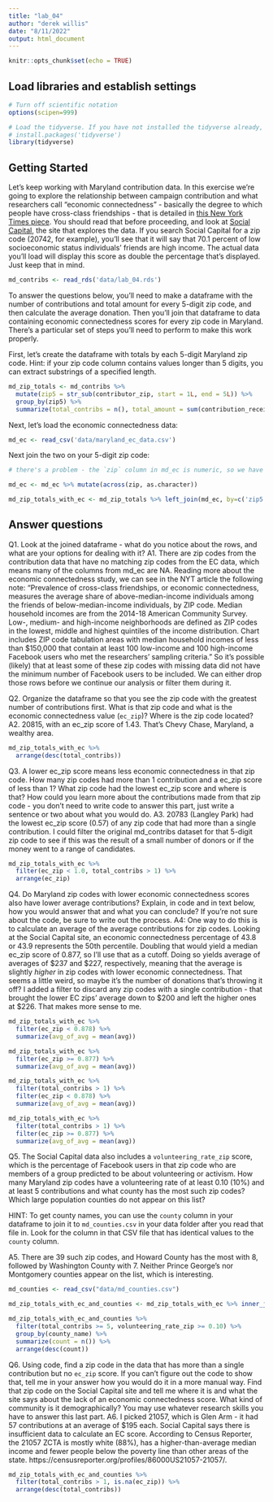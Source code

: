 ```yaml
---
title: "lab_04"
author: "derek willis"
date: "8/11/2022"
output: html_document
---
```


```r
knitr::opts_chunk$set(echo = TRUE)
```

## Load libraries and establish settings
```r
# Turn off scientific notation
options(scipen=999)

# Load the tidyverse. If you have not installed the tidyverse already, remove the # from the next line and run it first.  
# install.packages('tidyverse')
library(tidyverse)
```

## Getting Started

Let's keep working with Maryland contribution data. In this exercise we're going to explore the relationship between campaign contribution and what researchers call "economic connectedness" - basically the degree to which people have cross-class friendships - that is detailed in [this New York Times piece](https://www.nytimes.com/interactive/2022/08/01/upshot/rich-poor-friendships.html). You should read that before proceeding, and look at [Social Capital](https://www.socialcapital.org/), the site that explores the data. If you search Social Capital for a zip code (20742, for example), you'll see that it will say that 70.1 percent of low socioeconomic status individuals' friends are high income. The actual data you'll load will display this score as double the percentage that's displayed. Just keep that in mind.


```r
md_contribs <- read_rds('data/lab_04.rds')
```

To answer the questions below, you'll need to make a dataframe with the number of contributions and total amount for every 5-digit zip code, and then calculate the average donation. Then you'll join that dataframe to data containing economic connectedness scores for every zip code in Maryland. There's a particular set of steps you'll need to perform to make this work properly.

First, let's create the dataframe with totals by each 5-digit Maryland zip code. Hint: if your zip code column contains values longer than 5 digits, you can extract substrings of a specified length.

```r
md_zip_totals <- md_contribs %>% 
  mutate(zip5 = str_sub(contributor_zip, start = 1L, end = 5L)) %>% 
  group_by(zip5) %>% 
  summarize(total_contribs = n(), total_amount = sum(contribution_receipt_amount), avg = total_amount/total_contribs)
```

Next, let's load the economic connectedness data:

```r
md_ec <- read_csv('data/maryland_ec_data.csv')
```

Next join the two on your 5-digit zip code:

```r
# there's a problem - the `zip` column in md_ec is numeric, so we have to convert it to character before we join

md_ec <- md_ec %>% mutate(across(zip, as.character))

md_zip_totals_with_ec <- md_zip_totals %>% left_join(md_ec, by=c('zip5'='zip'))

```


## Answer questions

Q1. Look at the joined dataframe - what do you notice about the rows, and what are your options for dealing with it?
A1. There are zip codes from the contribution data that have no matching zip codes from the EC data, which means many of the columns from md_ec are NA. Reading more about the economic connectedness study, we can see in the NYT article the following note: "Prevalence of cross-class friendships, or economic connectedness, measures the average share of above-median-income individuals among the friends of below-median-income individuals, by ZIP code. Median household incomes are from the 2014-18 American Community Survey. Low-, medium- and high-income neighborhoods are defined as ZIP codes in the lowest, middle and highest quintiles of the income distribution. Chart includes ZIP code tabulation areas with median household incomes of less than $150,000 that contain at least 100 low-income and 100 high-income Facebook users who met the researchers’ sampling criteria." So it's possible (likely) that at least some of these zip codes with missing data did not have the minimum number of Facebook users to be included. We can either drop those rows before we continue our analysis or filter them during it.

Q2. Organize the dataframe so that you see the zip code with the greatest number of contributions first. What is that zip code and what is the economic connectedness value (`ec_zip`)? Where is the zip code located?
A2. 20815, with an ec_zip score of 1.43. That's Chevy Chase, Maryland, a wealthy area.

```r
md_zip_totals_with_ec %>% 
  arrange(desc(total_contribs))
```

Q3. A lower ec_zip score means less economic connectedness in that zip code. How many zip codes had more than 1 contribution and a ec_zip score of less than 1? What zip code had the lowest ec_zip score and where is that? How could you learn more about the contributions made from that zip code - you don't need to write code to answer this part, just write a sentence or two about what you would do.
A3. 20783 (Langley Park) had the lowest ec_zip score (0.57) of any zip code that had more than a single contribution. I could filter the original md_contribs dataset for that 5-digit zip code to see if this was the result of a small number of donors or if the money went to a range of candidates.

```r
md_zip_totals_with_ec %>% 
  filter(ec_zip < 1.0, total_contribs > 1) %>% 
  arrange(ec_zip)
```

Q4. Do Maryland zip codes with lower economic connectedness scores also have lower average contributions? Explain, in code and in text below, how you would answer that and what you can conclude? If you're not sure about the code, be sure to write out the process.
A4: One way to do this is to calculate an average of the average contributions for zip codes. Looking at the Social Capital site, an economic connectedness percentage of 43.8 or 43.9 represents the 50th percentile. Doubling that would yield a median ec_zip score of 0.877, so I'll use that as a cutoff. Doing so yields average of averages of $237 and $227, respectively, meaning that the average is slightly _higher_ in zip codes with lower economic connectedness. That seems a little weird, so maybe it's the number of donations that's throwing it off? I added a filter to discard any zip codes with a single contribution - that brought the lower EC zips' average down to $200 and left the higher ones at $226. That makes more sense to me.

```r

md_zip_totals_with_ec %>% 
  filter(ec_zip < 0.878) %>% 
  summarize(avg_of_avg = mean(avg))

md_zip_totals_with_ec %>% 
  filter(ec_zip >= 0.877) %>% 
  summarize(avg_of_avg = mean(avg))

md_zip_totals_with_ec %>% 
  filter(total_contribs > 1) %>% 
  filter(ec_zip < 0.878) %>% 
  summarize(avg_of_avg = mean(avg))

md_zip_totals_with_ec %>% 
  filter(total_contribs > 1) %>% 
  filter(ec_zip >= 0.877) %>% 
  summarize(avg_of_avg = mean(avg))

```

Q5. The Social Capital data also includes a `volunteering_rate_zip` score, which is the percentage of Facebook users in that zip code who are members of a group predicted to be about volunteering or activism. How many Maryland zip codes have a volunteering rate of at least 0.10 (10%) and at least 5 contributions and what county has the most such zip codes? Which large population counties do not appear on this list?

HINT: To get county names, you can use the `county` column in your dataframe to join it to `md_counties.csv` in your data folder after you read that file in. Look for the column in that CSV file that has identical values to the `county` column.

A5. There are 39 such zip codes, and Howard County has the most with 8, followed by Washington County with 7. Neither Prince George's nor Montgomery counties appear on the list, which is interesting.

```r
md_counties <- read_csv("data/md_counties.csv")

md_zip_totals_with_ec_and_counties <- md_zip_totals_with_ec %>% inner_join(md_counties, by=c('county'='fips_code'))

md_zip_totals_with_ec_and_counties %>% 
  filter(total_contribs >= 5, volunteering_rate_zip >= 0.10) %>% 
  group_by(county_name) %>% 
  summarize(count = n()) %>% 
  arrange(desc(count))

```

Q6. Using code, find a zip code in the data that has more than a single contribution but no `ec_zip` score. If you can't figure out the code to show that, tell me in your answer how you would do it in a more manual way. Find that zip code on the Social Capital site and tell me where it is and what the site says about the lack of an economic connectedness score. What kind of community is it demographically? You may use whatever research skills you have to answer this last part.
A6. I picked 21057, which is Glen Arm - it had 57 contributions at an average of $195 each. Social Capital says there is insufficient data to calculate an EC score. According to Census Reporter, the 21057 ZCTA is mostly white (88%), has a higher-than-average median income and fewer people below the poverty line than other areas of the state. https://censusreporter.org/profiles/86000US21057-21057/. 


```r
md_zip_totals_with_ec_and_counties %>% 
  filter(total_contribs > 1, is.na(ec_zip)) %>% 
  arrange(desc(total_contribs))
```

